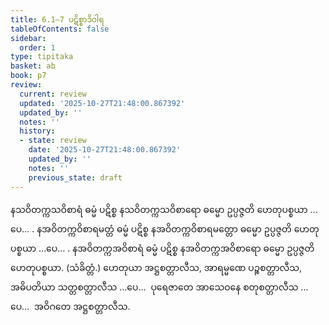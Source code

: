 ```yaml
---
title: 6.1–7 ပဋိစ္စာဒိဝါရ
tableOfContents: false
sidebar:
  order: 1
type: tipitaka
basket: ab
book: p7
review:
  current: review
  updated: '2025-10-27T21:48:00.867392'
  updated_by: ''
  notes: ''
  history:
  - state: review
    date: '2025-10-27T21:48:00.867392'
    updated_by: ''
    notes: ''
    previous_state: draft
---
```



<ReviewStatus review={frontmatter.review} showDetails={true} />

<HypothesisAnnotation frontmatter={frontmatter} />

<DynamicBreadcrumb />

<Division number="18" book="p7" e="ch" v="40" p="68">

<Paragraph number="38" book="p7">
နသဝိတက္ကသဝိစာရံ ဓမ္မံ ပဋိစ္စ နသဝိတက္ကသဝိစာရော ဓမ္မော ဥပ္ပဇ္ဇတိ ဟေတုပစ္စယာ …ပေ… .
</Paragraph>

<Paragraph number="39" book="p7">
နအဝိတက္ကဝိစာရမတ္တံ ဓမ္မံ ပဋိစ္စ နအဝိတက္ကဝိစာရမတ္တော ဓမ္မော ဥပ္ပဇ္ဇတိ ဟေတုပစ္စယာ …ပေ… .
</Paragraph>

<Paragraph number="40" book="p7">
နအဝိတက္ကအဝိစာရံ ဓမ္မံ ပဋိစ္စ နအဝိတက္ကအဝိစာရော ဓမ္မော ဥပ္ပဇ္ဇတိ ဟေတုပစ္စယာ. (သံခိတ္တံ.)
</Paragraph>

</Division>
<Division number="19" book="p7" e="ch" v="40" p="68">

<Paragraph number="41" book="p7">
ဟေတုယာ အဋ္ဌစတ္တာလီသ, အာရမ္မဏေ ပဉ္စစတ္တာလီသ, အဓိပတိယာ သတ္တစတ္တာလီသ …ပေ…  ပုရေဇာတေ အာသေဝနေ စတုစတ္တာလီသ …ပေ…  အဝိဂတေ အဋ္ဌစတ္တာလီသ.
</Paragraph>
</Division>